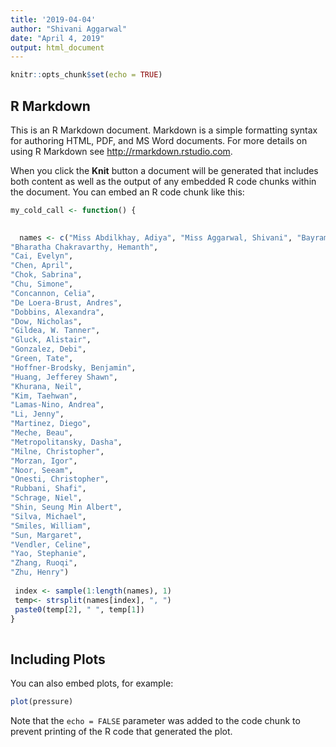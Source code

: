 ```yaml
---
title: '2019-04-04'
author: "Shivani Aggarwal"
date: "April 4, 2019"
output: html_document
---
```


```r
knitr::opts_chunk$set(echo = TRUE)
```

## R Markdown

This is an R Markdown document. Markdown is a simple formatting syntax for authoring HTML, PDF, and MS Word documents. For more details on using R Markdown see <http://rmarkdown.rstudio.com>.

When you click the **Knit** button a document will be generated that includes both content as well as the output of any embedded R code chunks within the document. You can embed an R code chunk like this:

```r


my_cold_call <- function() {
  

  names <- c("Miss Abdilkhay, Adiya", "Miss Aggarwal, Shivani", "Bayramli, Ilkin",
"Bharatha Chakravarthy, Hemanth",
"Cai, Evelyn",
"Chen, April",
"Chok, Sabrina",
"Chu, Simone",
"Concannon, Celia",
"De Loera-Brust, Andres",
"Dobbins, Alexandra",
"Dow, Nicholas",
"Gildea, W. Tanner",
"Gluck, Alistair",
"Gonzalez, Debi",
"Green, Tate",
"Hoffner-Brodsky, Benjamin",
"Huang, Jefferey Shawn",
"Khurana, Neil",
"Kim, Taehwan",
"Lamas-Nino, Andrea",
"Li, Jenny",
"Martinez, Diego",
"Meche, Beau",
"Metropolitansky, Dasha",
"Milne, Christopher",
"Morzan, Igor",
"Noor, Seeam",
"Onesti, Christopher",
"Rubbani, Shafi",
"Schrage, Niel",
"Shin, Seung Min Albert",
"Silva, Michael",
"Smiles, William",
"Sun, Margaret",
"Vendler, Celine",
"Yao, Stephanie",
"Zhang, Ruoqi",
"Zhu, Henry")
  
 index <- sample(1:length(names), 1)
 temp<- strsplit(names[index], ", ")
 paste0(temp[2], " ", temp[1])
}
  
```

## Including Plots

You can also embed plots, for example:

```r
plot(pressure)
```

Note that the `echo = FALSE` parameter was added to the code chunk to prevent printing of the R code that generated the plot.
